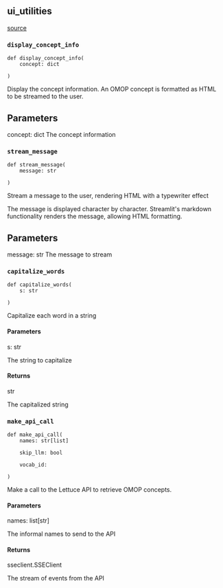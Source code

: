 ## ui_utilities
[source](https://github.com/Health-Informatics-UoN/lettuce/tree/main/Lettuce/ui_utilities.py)
### `display_concept_info`
```
def display_concept_info(
	concept: dict

)
```

Display the concept information.
An OMOP concept is formatted as HTML to be streamed to the user.

Parameters
----------
concept: dict
    The concept information
### `stream_message`
```
def stream_message(
	message: str

)
```

Stream a message to the user, rendering HTML with a typewriter effect

The message is displayed character by character. Streamlit's markdown functionality renders the message, allowing HTML formatting.

Parameters
----------
message: str
    The message to stream
### `capitalize_words`
```
def capitalize_words(
	s: str

)
```

Capitalize each word in a string

#### Parameters
s: str

The string to capitalize

#### Returns
str

The capitalized string


### `make_api_call`
```
def make_api_call(
	names: str[list]

	skip_llm: bool

	vocab_id: 

)
```

Make a call to the Lettuce API to retrieve OMOP concepts.

#### Parameters
names: list[str]

The informal names to send to the API

#### Returns
sseclient.SSEClient

The stream of events from the API

